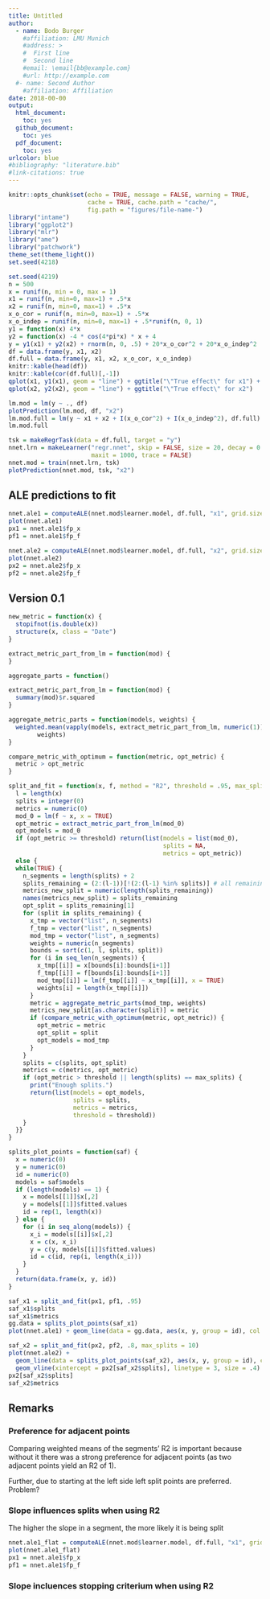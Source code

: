 ```yaml
---
title: Untitled
author: 
  - name: Bodo Burger
    #affiliation: LMU Munich
    #address: >
    #  First line
    #  Second line
    #email: \email{bb@example.com}
    #url: http://example.com
  #- name: Second Author
    #affiliation: Affiliation
date: 2018-00-00
output:
  html_document: 
    toc: yes
  github_document:
    toc: yes
  pdf_document:
    toc: yes
urlcolor: blue
#bibliography: "literature.bib"
#link-citations: true
---
```


```r
knitr::opts_chunk$set(echo = TRUE, message = FALSE, warning = TRUE,
                      cache = TRUE, cache.path = "cache/",
                      fig.path = "figures/file-name-")
library("intame")
library("ggplot2")
library("mlr")
library("ame")
library("patchwork")
theme_set(theme_light())
set.seed(4218)
```


```r
set.seed(4219)
n = 500
x = runif(n, min = 0, max = 1)
x1 = runif(n, min=0, max=1) + .5*x
x2 = runif(n, min=0, max=1) + .5*x
x_o_cor = runif(n, min=0, max=1) + .5*x
x_o_indep = runif(n, min=0, max=1) + .5*runif(n, 0, 1)
y1 = function(x) 4*x
y2 = function(x) -4 * cos(4*pi*x) * x + 4
y = y1(x1) + y2(x2) + rnorm(n, 0, .5) + 20*x_o_cor^2 + 20*x_o_indep^2
df = data.frame(y, x1, x2)
df.full = data.frame(y, x1, x2, x_o_cor, x_o_indep)
knitr::kable(head(df))
knitr::kable(cor(df.full)[,-1])
qplot(x1, y1(x1), geom = "line") + ggtitle("\"True effect\" for x1") +
qplot(x2, y2(x2), geom = "line") + ggtitle("\"True effect\" for x2")
```

```r
lm.mod = lm(y ~ ., df)
plotPrediction(lm.mod, df, "x2")
lm.mod.full = lm(y ~ x1 + x2 + I(x_o_cor^2) + I(x_o_indep^2), df.full)
lm.mod.full

tsk = makeRegrTask(data = df.full, target = "y")
nnet.lrn = makeLearner("regr.nnet", skip = FALSE, size = 20, decay = 0.0001,
                       maxit = 1000, trace = FALSE)
nnet.mod = train(nnet.lrn, tsk)
plotPrediction(nnet.mod, tsk, "x2")
```

## ALE predictions to fit

```r
nnet.ale1 = computeALE(nnet.mod$learner.model, df.full, "x1", grid.size = 40)
plot(nnet.ale1)
px1 = nnet.ale1$fp_x
pf1 = nnet.ale1$fp_f

nnet.ale2 = computeALE(nnet.mod$learner.model, df.full, "x2", grid.size = 40)
plot(nnet.ale2)
px2 = nnet.ale2$fp_x
pf2 = nnet.ale2$fp_f
```

## Version 0.1

```r
new_metric = function(x) {
  stopifnot(is.double(x))
  structure(x, class = "Date")
}

extract_metric_part_from_lm = function(mod) {
}

aggregate_parts = function()
```



```r
extract_metric_part_from_lm = function(mod) {
  summary(mod)$r.squared
}

aggregate_metric_parts = function(models, weights) {
  weighted.mean(vapply(models, extract_metric_part_from_lm, numeric(1)),
        weights)
}

compare_metric_with_optimum = function(metric, opt_metric) {
  metric > opt_metric
}

split_and_fit = function(x, f, method = "R2", threshold = .95, max_splits = 10) {
  l = length(x)
  splits = integer(0)
  metrics = numeric(0)
  mod_0 = lm(f ~ x, x = TRUE)
  opt_metric = extract_metric_part_from_lm(mod_0)
  opt_models = mod_0
  if (opt_metric >= threshold) return(list(models = list(mod_0),
                                           splits = NA,
                                           metrics = opt_metric))
  else {
  while(TRUE) {
    n_segments = length(splits) + 2
    splits_remaining = (2:(l-1))[!(2:(l-1) %in% splits)] # all remaining split.points
    metrics_new_split = numeric(length(splits_remaining))
    names(metrics_new_split) = splits_remaining
    opt_split = splits_remaining[1]
    for (split in splits_remaining) {
      x_tmp = vector("list", n_segments)
      f_tmp = vector("list", n_segments)
      mod_tmp = vector("list", n_segments)
      weights = numeric(n_segments)
      bounds = sort(c(1, l, splits, split))
      for (i in seq_len(n_segments)) {
        x_tmp[[i]] = x[bounds[i]:bounds[i+1]]
        f_tmp[[i]] = f[bounds[i]:bounds[i+1]]
        mod_tmp[[i]] = lm(f_tmp[[i]] ~ x_tmp[[i]], x = TRUE)
        weights[i] = length(x_tmp[[i]])
      }
      metric = aggregate_metric_parts(mod_tmp, weights)
      metrics_new_split[as.character(split)] = metric
      if (compare_metric_with_optimum(metric, opt_metric)) {
        opt_metric = metric
        opt_split = split
        opt_models = mod_tmp
      }
    }
    splits = c(splits, opt_split)
    metrics = c(metrics, opt_metric)
    if (opt_metric > threshold || length(splits) == max_splits) {
      print("Enough splits.")
      return(list(models = opt_models,
                  splits = splits,
                  metrics = metrics,
                  threshold = threshold))
    }
  }}
}

splits_plot_points = function(saf) {
  x = numeric(0)
  y = numeric(0)
  id = numeric(0)
  models = saf$models
  if (length(models) == 1) {
    x = models[[1]]$x[,2]
    y = models[[1]]$fitted.values
    id = rep(1, length(x))
  } else {
    for (i in seq_along(models)) {
      x_i = models[[i]]$x[,2]
      x = c(x, x_i)
      y = c(y, models[[i]]$fitted.values)
      id = c(id, rep(i, length(x_i)))
    }
  }
  return(data.frame(x, y, id))
}
```

```r
saf_x1 = split_and_fit(px1, pf1, .95)
saf_x1$splits
saf_x1$metrics
gg.data = splits_plot_points(saf_x1)
plot(nnet.ale1) + geom_line(data = gg.data, aes(x, y, group = id), col = "blue")

saf_x2 = split_and_fit(px2, pf2, .8, max_splits = 10)
plot(nnet.ale2) +
  geom_line(data = splits_plot_points(saf_x2), aes(x, y, group = id), col = "blue") +
  geom_vline(xintercept = px2[saf_x2$splits], linetype = 3, size = .4)
px2[saf_x2$splits]
saf_x2$metrics
```

## Remarks

### Preference for adjacent points

Comparing weighted means of the segments' R2 is important
because without it there was a strong preference for adjacent points 
(as two adjacent points yield an R2 of 1).

Further, due to starting at the left side left split points are preferred.
Problem?

### Slope influences splits when using R2

The higher the slope in a segment, the more likely it is being split

```r
nnet.ale1_flat = computeALE(nnet.mod$learner.model, df.full, "x1", grid.size = 40)
plot(nnet.ale1_flat)
px1 = nnet.ale1$fp_x
pf1 = nnet.ale1$fp_f
```

### Slope incluences stopping criterium when using R2
